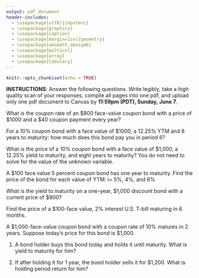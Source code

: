 ```yaml
---
output: pdf_document
header-includes: 
  - \usepackage[utf8]{inputenc}
  - \usepackage{graphicx}
  - \usepackage{caption}
  - \usepackage[margin=1in]{geometry}
  - \usepackage{amsmath,amssymb}
  - \usepackage{multicol}
  - \usepackage{array}
  - \usepackage{tabulary}
---
```


```r
knitr::opts_chunk$set(echo = TRUE)
```

\newcommand{\class}{EC 370}
\newcommand{\term}{Xiang LI (GE)}
\newcommand{\examnum}{Participation 3 (Chapter 4)}

\noindent
\begin{tabular*}{\textwidth}{l @{\extracolsep{\fill}} r @{\extracolsep{6pt}} l}
\textbf{\class} & \textbf{Name: } & \makebox[2in]{\hrulefill}\\
\textbf{\term} &&\\
\textbf{\examnum} & \textbf{UO ID: } & \makebox[2in]{\hrulefill}\\
\end{tabular*}
\rule[2ex]{\textwidth}{2pt}

**INSTRUCTIONS**: Answer the following questions. Write legibly, take a high quality scan of your responses, compile all pages into one pdf, and upload only one pdf document to Canvas by **11:59pm (PDT), Sunday, June 7**. 

\vspace{.3in}

\textbf{QUESTION 1: Yield to Maturity - Coupon Bond} 

What is the coupon rate of an \$800 face-value coupon bond with a price of \$1000 and a \$40 coupon payment every year?

\vspace{1in}

\textbf{QUESTION 2: Yield to Maturity - Coupon Bond} 

For a 10% coupon bond with a face value of \$1000, a 12.25% YTM and 8 years to maturity: how much does this bond pay you in period 6?


\vspace{1in}

\textbf{QUESTION 3: Yield to Maturity - Coupon Bond} 

What is the price of a 10% coupon bond with a face value of \$1,000, a 12.25% yield to maturity, and eight years to maturity? You do not need to solve for the value of the unknown variable. 


\vspace{2in}

\textbf{QUESTION 4: Yield to Maturity - Coupon Bond} 

A \$100 face value 5 percent coupon bond has one year to maturity. Find the price of the bond for each value of YTM: i= 5%, 4%, and 6%

\vspace{2in}


\textbf{QUESTION 5: Yield to Maturity - Discount Bond} 

What is the yield to maturity on a one-year, \$1,000 discount bond with a current price of \$900?

\vspace{2in}


\textbf{QUESTION 6: Yield to Maturity - Discount Bond} 

Find the price of a \$100-face value, 2% interest U.S. T-bill maturing in 6 months. 

\vspace{2in}


\textbf{QUESTION 7: Rate of Return} 

A \$1,000-face-value coupon bond with a coupon rate of 10% matures in 2 years. Suppose today's price for this bond is \$1,000.

(1) A bond holder buys this bond today and holds it until maturity. What is yield to maturity for him?

\vspace{2in}

(2) If after holding it for 1 year, the bond holder sells it for $1,200. What is holding period return for him?

\vspace{2in}





